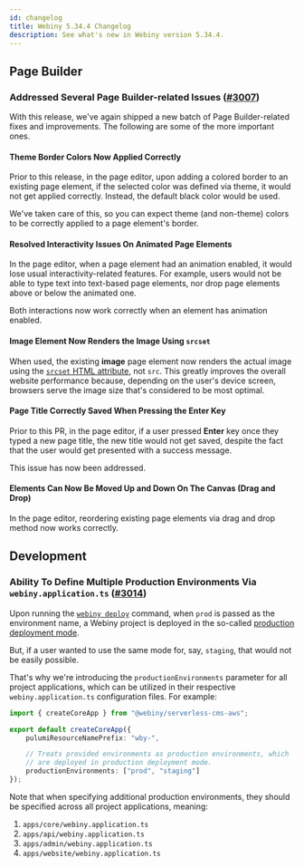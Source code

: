 ```yaml
---
id: changelog
title: Webiny 5.34.4 Changelog
description: See what's new in Webiny version 5.34.4.
---
```


## Page Builder

### Addressed Several Page Builder-related Issues ([#3007](https://github.com/webiny/webiny-js/pull/3007))

With this release, we've again shipped a new batch of Page Builder-related fixes and improvements. The following are some of the more important ones.

#### Theme Border Colors Now Applied Correctly

Prior to this release, in the page editor, upon adding a colored border to an existing page element, if the selected color was defined via theme, it would not get applied correctly. Instead, the default black color would be used. 

We've taken care of this, so you can expect theme (and non-theme) colors to be correctly applied to a page element's border. 

#### Resolved Interactivity Issues On Animated Page Elements

In the page editor, when a page element had an animation enabled, it would lose usual interactivity-related features. For example, users would not be able to type text into text-based page elements, nor drop page elements above or below the animated one. 

Both interactions now work correctly when an element has animation enabled.

#### Image Element Now Renders the Image Using `srcset`

When used, the existing **image** page element now renders the actual image using the [`srcset` HTML attribute](https://developer.mozilla.org/en-US/docs/Learn/HTML/Multimedia_and_embedding/Responsive_images), not `src`. This greatly improves the overall website performance because, depending on the user's device screen, browsers serve the image size that's considered to be most optimal.

#### Page Title Correctly Saved When Pressing the Enter Key

Prior to this PR, in the page editor, if a user pressed **Enter** key once they typed a new page title, the new title would not get saved, despite the fact that the user would get presented with a success message.

This issue has now been addressed. 

#### Elements Can Now Be Moved Up and Down On The Canvas (Drag and Drop)

In the page editor, reordering existing page elements via drag and drop method now works correctly.

## Development

### Ability To Define Multiple Production Environments Via `webiny.application.ts`  ([#3014](https://github.com/webiny/webiny-js/pull/3014))

Upon running the [`webiny deploy`](/docs/{exact:5.34.x}/core-development-concepts/basics/project-deployment) command, when `prod` is passed as the environment name, a Webiny project is deployed in the so-called [production deployment mode](https://www.webiny.com/docs/architecture/deployment-modes/production).

But, if a user wanted to use the same mode for, say, `staging`, that would not be easily possible.

That's why we're introducing the `productionEnvironments` parameter for all project applications, which can be utilized in their respective `webiny.application.ts` configuration files. For example:

```ts apps/core/webiny.application.ts
import { createCoreApp } from "@webiny/serverless-cms-aws";

export default createCoreApp({
    pulumiResourceNamePrefix: "wby-",

    // Treats provided environments as production environments, which
    // are deployed in production deployment mode.
    productionEnvironments: ["prod", "staging"]
});

```

Note that when specifying additional production environments, they should be specified across all project applications, meaning:

1. `apps/core/webiny.application.ts`
2. `apps/api/webiny.application.ts`
3. `apps/admin/webiny.application.ts`
4. `apps/website/webiny.application.ts`
